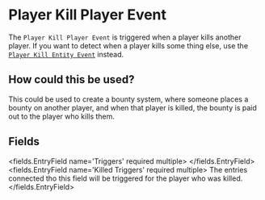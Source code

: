 
# Player Kill Player Event 

The `Player Kill Player Event` is triggered when a player kills another player. If you want to detect when a player kills some thing else, use the [`Player Kill Entity Event`](on_player_kill_entity) instead.

## How could this be used?

This could be used to create a bounty system, where someone places a bounty on another player, and when that player is killed, the bounty is paid out to the player who kills them.


## Fields

<fields.EntryField name='Triggers' required multiple>
</fields.EntryField>
<fields.EntryField name='Killed Triggers' required multiple>
     The entries connected tho this field will be triggered for the player who was killed.
</fields.EntryField>
